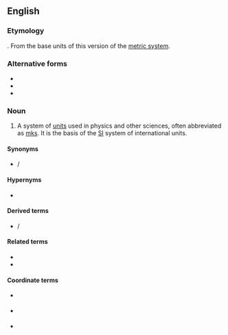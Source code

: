 ==English==
{{wikipedia|International System of Units}}

===Etymology===
{{compound|lang=en|meter|kilogram|second}}. From the base units of this version of the [[metric system]].

===Alternative forms===
* {{l|en|metre-kilogram-second}}
* {{l|en|meter-kilogramme-second}}
* {{l|en|metre-kilogramme-second}}

===Noun===
{{en-noun|-}}

# A system of [[unit]]s used in physics and other sciences, often abbreviated as [[mks]]. It is the basis of the [[SI]] system of international units.

====Synonyms====
* {{l|en|mks}} / {{l|en|MKS}} {{gloss|abbreviation}}

====Hypernyms====
* {{l|en|metric system}}

====Derived terms====
* {{l|en|mks}} / {{l|en|MKS}} {{qualifier|abbreviation}}

====Related terms====
* {{l|en|centimeter-gram-second}}
* {{l|en|meter-tonne-second}}

====Coordinate terms====
* {{l|en|S.I.}} {{gloss|International System of Units}}
* {{l|en|cgs}} {{gloss|centimeter-gram-second}}
* {{l|en|MTS}} {{gloss|meter-tonne-second}}
